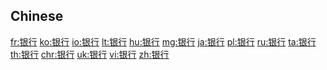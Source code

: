 {{also|銀行}}
==Chinese==
{{zh-see|銀行}}

[[fr:银行]]
[[ko:银行]]
[[io:银行]]
[[lt:银行]]
[[hu:银行]]
[[mg:银行]]
[[ja:银行]]
[[pl:银行]]
[[ru:银行]]
[[ta:银行]]
[[th:银行]]
[[chr:银行]]
[[uk:银行]]
[[vi:银行]]
[[zh:银行]]